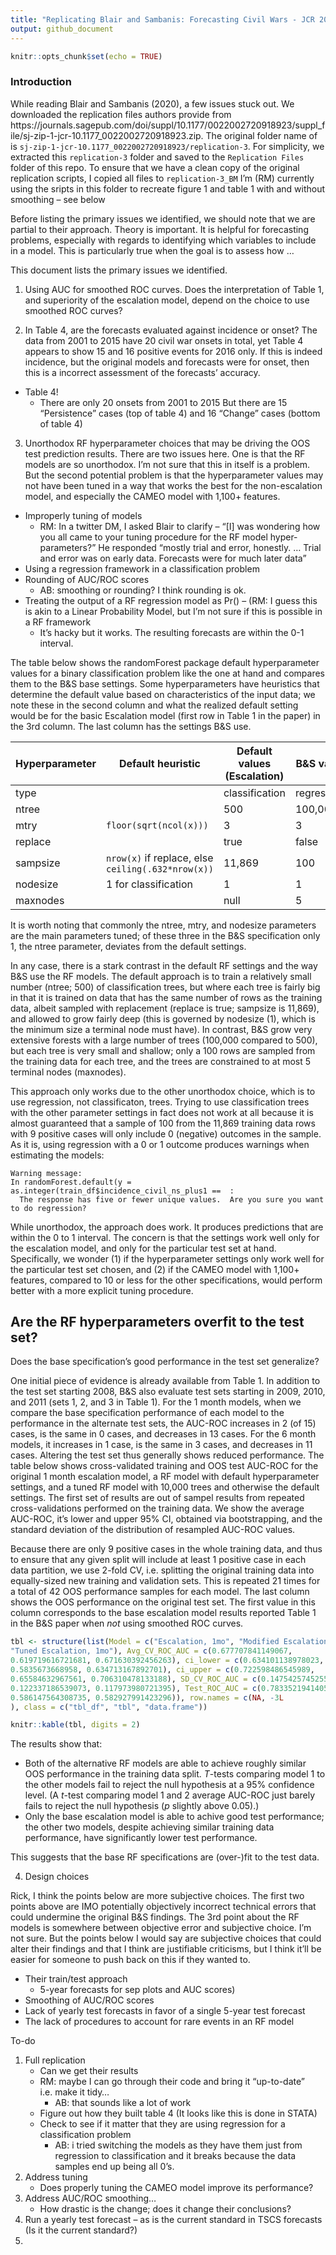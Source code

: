 ```yaml
---
title: "Replicating Blair and Sambanis: Forecasting Civil Wars - JCR 2020"
output: github_document
---
```


```r
knitr::opts_chunk$set(echo = TRUE)
```


### Introduction

While reading Blair and Sambanis (2020), a few issues stuck out. We downloaded the replication files authors provide from https://journals.sagepub.com/doi/suppl/10.1177/0022002720918923/suppl_file/sj-zip-1-jcr-10.1177_0022002720918923.zip. The original folder name of is `sj-zip-1-jcr-10.1177_0022002720918923/replication-3`. For simplicity, we extracted this `replication-3` folder and saved to the `Replication Files` folder of this repo. To ensure that we have a clean copy of the original replication scripts, I copied all files to `replication-3_BM` I'm (RM) currently using the sripts in this folder to recreate figure 1 and table 1 with and without smoothing -- see below

Before listing the primary issues we identified, we should note that we are partial to their approach. Theory is important. It is helpful for forecasting problems, especially with regards to identifying which variables to include in a model. This is particularly true when the goal is to assess how ... 


This document lists the primary issues we identified. 

1. Using AUC for smoothed ROC curves. Does the interpretation of Table 1, and superiority of the escalation model, depend on the choice to use smoothed ROC curves?

2. In Table 4, are the forecasts evaluated against incidence or onset? The data from 2001 to 2015 have 20 civil war onsets in total, yet Table 4 appears to show 15 and 16 positive events for 2016 only. If this is indeed incidence, but the original models and forecasts were for onset, then this is a incorrect assessment of the forecasts' accuracy. 

- Table 4! 
  - There are only 20 onsets from 2001 to 2015 But there are 15 "Persistence" cases (top of table 4) and 16 "Change" cases (bottom of table 4)

3. Unorthodox RF hyperparameter choices that may be driving the OOS test prediction results. There are two issues here. One is that the RF models are so unorthodox. I'm not sure that this in itself is a problem. But the second potential problem is that the hyperparameter values may not have been tuned in a way that works the best for the non-escalation model, and especially the CAMEO model with 1,100+ features. 

- Improperly tuning of models
  - RM: In a twitter DM, I asked Blair to clarify -- "[I] was wondering how you all came to your tuning procedure for the RF model hyper-parameters?" He responded "mostly trial and error, honestly. ... Trial and error was on early data. Forecasts were for much later data"
- Using a regression framework in a classification problem
- Rounding of AUC/ROC scores
    + AB: smoothing or rounding? I think rounding is ok. 
- Treating the output of a RF regression model as Pr() -- (RM: I guess this is akin to a Linear Probability Model, but I'm not sure if this is possible in a RF framework
    + It's hacky but it works. The resulting forecasts are within the 0-1 interval.

The table below shows the randomForest package default hyperparameter values for a binary classification problem like the one at hand and compares them to the B&S base settings. Some hyperparameters have heuristics that determine the default value based on characteristics of the input data; we note these in the second column and what the realized default setting would be for the basic Escalation model (first row in Table 1 in the paper) in the 3rd column. The last column has the settings B&S use. 

|Hyperparameter|Default heuristic|Default values (Escalation)|B&S value|
|--------------|-----------------|--------------------------|---------|
|type          |                 | classification           | regression|
|ntree         |                 | 500                      | 100,000 |
|mtry          |`floor(sqrt(ncol(x)))`|3|3|
|replace       |                 | true | false |
|sampsize | `nrow(x)` if replace, else `ceiling(.632*nrow(x))` | 11,869 | 100 |
|nodesize | 1 for classification | 1 | 1 |
|maxnodes | | null | 5 |

It is worth noting that commonly the ntree, mtry, and nodesize parameters are the main parameters tuned; of these three in the B&S specification only 1, the ntree parameter, deviates from the default settings. 

In any case, there is a stark contrast in the default RF settings and the way B&S use the RF models. The default approach is to train a relatively small number (ntree; 500) of classification trees, but where each tree is fairly big in that it is trained on data that has the same number of rows as the training data, albeit sampled with replacement (replace is true; sampsize is 11,869), and allowed to grow fairly deep (this is governed by nodesize (1), which is the minimum size a terminal node must have). In contrast, B&S grow very extensive forests with a large number of trees (100,000 compared to 500), but each tree is very small and shallow; only a 100 rows are sampled from the training data for each tree, and the trees are constrained to at most 5 terminal nodes (maxnodes). 

This approach only works due to the other unorthodox choice, which is to use regression, not classificaton, trees. Trying to use classification trees with the other parameter settings in fact does not work at all because it is almost guaranteed that a sample of 100 from the 11,869 training data rows with 9 positive cases will only include 0 (negative) outcomes in the sample. As it is, using regression with a 0 or 1 outcome produces warnings when estimating the models: 

```
Warning message:
In randomForest.default(y = as.integer(train_df$incidence_civil_ns_plus1 ==  :
  The response has five or fewer unique values.  Are you sure you want to do regression?
```

While unorthodox, the approach does work. It produces predictions that are within the 0 to 1 interval. The concern is that the settings work well only for the escalation model, and only for the particular test set at hand. Specifically, we wonder (1) if the hyperparameter settings only work well for the particular test set chosen, and (2) if the CAMEO model with 1,100+ features, compared to 10 or less for the other specifications, would perform better with a more explicit tuning procedure.

## Are the RF hyperparameters overfit to the test set?

Does the base specification's good performance in the test set generalize? 

One initial piece of evidence is already available from Table 1. In addition to the test set starting 2008, B&S also evaluate test sets starting in 2009, 2010, and 2011 (sets 1, 2, and 3 in Table 1). For the 1 month models, when we compare the base specification performance of each model to the performance in the alternate test sets, the AUC-ROC increases in 2 (of 15) cases, is the same in 0 cases, and decreases in 13 cases. For the 6 month models, it increases in 1 case, is the same in 3 cases, and decreases in 11 cases. Altering the test set thus generally shows reduced performance. 
The table below shows cross-validated training and OOS test AUC-ROC for the original 1 month escalation model, a RF model with default hyperparameter settings, and a tuned RF model with 10,000 trees and otherwise the default settings. The first set of results are out of sampel results from repeated cross-validations performed on the training data. We show the average AUC-ROC, it's lower and upper 95\% CI, obtained via bootstrapping, and the standard deviation of the distribution of resampled AUC-ROC values.

Because there are only 9 positive cases in the whole training data, and thus to ensure that any given split will include at least 1 positive case in each data partition, we use 2-fold CV, i.e. splitting the original training data into equally-sized new training and validation sets. This is repeated 21 times for a total of 42 OOS performance samples for each model. The last column shows the OOS performance on the original test set. The first value in this column corresponds to the base escalation model results reported Table 1 in the B&S paper when *not* using smoothed ROC curves. 

```r
tbl <- structure(list(Model = c("Escalation, 1mo", "Modified Escalation, 1mo", 
"Tuned Escalation, 1mo"), Avg_CV_ROC_AUC = c(0.677707841149067, 
0.619719616721681, 0.671630392456263), ci_lower = c(0.634101138978023, 
0.5835673668958, 0.634713167892701), ci_upper = c(0.722598486545989, 
0.65584632967561, 0.706310478133188), SD_CV_ROC_AUC = c(0.147542574525528, 
0.122337186539073, 0.117973980721395), Test_ROC_AUC = c(0.783352194140576, 
0.586147564308735, 0.582927991423296)), row.names = c(NA, -3L
), class = c("tbl_df", "tbl", "data.frame"))

knitr::kable(tbl, digits = 2)
```

The results show that:

- Both of the alternative RF models are able to achieve roughly similar OOS performance in the training data split. *T*-tests comparing model 1 to the other models fail to reject the null hypothesis at a 95\% confidence level. (A *t*-test comparing model 1 and 2 average AUC-ROC just barely fails to reject the null hypothesis (*p* slightly above 0.05).)
- Only the base escalation model is able to achive good test performance; the other two models, despite achieving similar training data performance, have significantly lower test performance. 

This suggests that the base RF specifications are (over-)fit to the test data. 

4. Design choices

Rick, I think the points below are more subjective choices. The first two points above are IMO potentially objectively incorrect technical errors that could undermine the original B&S findings. The 3rd point about the RF models is somewhere between objective error and subjective choice. I'm not sure. But the points below I would say are subjective choices that could alter their findings and that I think are justifiable criticisms, but I think it'll be easier for someone to push back on this if they wanted to. 

- Their train/test approach 
  - 5-year forecasts for sep plots and AUC scores)
- Smoothing of AUC/ROC scores
- Lack of yearly test forecasts in favor of a single 5-year test forecast
- The lack of procedures to account for rare events in an RF model

To-do

1. Full replication
    - Can we get their results
    - RM: maybe I can go through their code and bring it "up-to-date" i.e. make it tidy... 
        + AB: that sounds like a lot of work
    - Figure out how they built table 4 (It looks like this is done in STATA)
    - Check to see if it matter that they are using regression for a classification problem
        + AB: i tried switching the models as they have them just from regression to classification and it breaks because the data samples end up being all 0's. 
2. Address tuning 
    - Does properly tuning the CAMEO model improve its performance?
3. Address AUC/ROC smoothing... 
    - How drastic is the change; does it change their conclusions? 
4. Run a yearly test forecast -- as is the current standard in TSCS forecasts (Is it the current standard?) 
5. 
